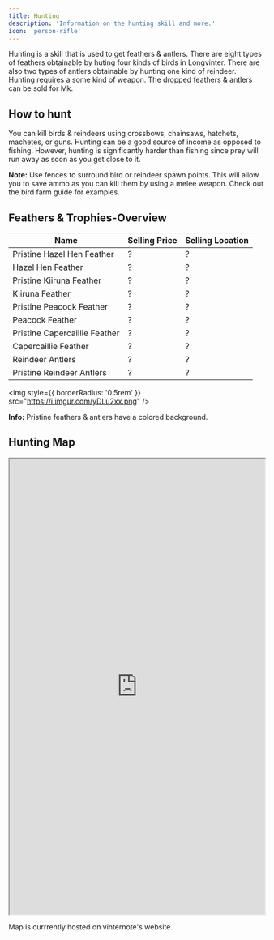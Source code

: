 ```yaml
---
title: Hunting
description: 'Information on the hunting skill and more.'
icon: 'person-rifle'
---
```


<div style={{ overflow: 'hidden' }}>

Hunting is a skill that is used to get feathers & antlers. There are eight types of feathers obtainable by huting four kinds of birds in Longvinter. There are also two types of antlers obtainable by hunting one kind of reindeer. Hunting requires a some kind of weapon. The dropped feathers & antlers can be sold for Mk.

## How to hunt

You can kill birds & reindeers using crossbows, chainsaws, hatchets, machetes, or guns. Hunting can be a good source of income as opposed to fishing. However, hunting is significantly harder than fishing since prey will run away as soon as you get close to it.

<Note>**Note:** Use fences to surround bird or reindeer spawn points. This will allow you to save ammo as you can kill them by using a melee weapon. Check out the bird farm guide for examples.</Note>

## Feathers & <Tooltip tip="Antlers">Trophies</Tooltip>-Overview

| Name | Selling Price | Selling Location |
| ---- | ------------- | ---------------- |
| Pristine Hazel Hen Feather | ? | ? |
| Hazel Hen Feather | ? | ? |
| Pristine Kiiruna Feather | ? | ? |
| Kiiruna Feather | ? | ? |
| Pristine Peacock Feather | ? | ? |
| Peacock Feather | ? | ? |
| Pristine Capercaillie Feather | ? | ? |
| Capercaillie Feather | ? | ? |
| Reindeer Antlers | ? | ? |
| Pristine Reindeer Antlers | ? | ? |

<img
  style={{ borderRadius: '0.5rem' }}
  src="https://i.imgur.com/yDLu2xx.png"
/>

<Info>**Info:** Pristine feathers & antlers have a colored background.</Info>

## Hunting Map

<iframe src="https://vinternote.com/en/map/"  width="100%" height="900px"> 

  </iframe>

<Tip>Map is currrently hosted on vinternote's website.</Tip>

</div>